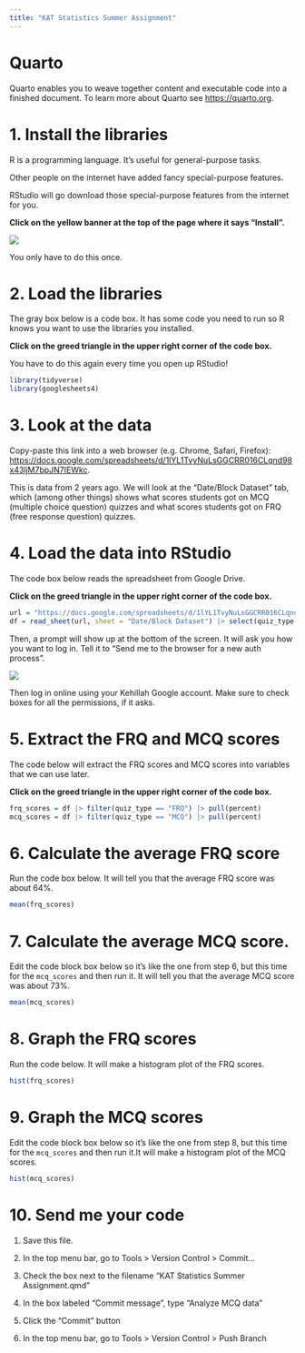 ```yaml
---
title: "KAT Statistics Summer Assignment"
---
```


# Quarto

Quarto enables you to weave together content and executable code into a finished document. To learn more about Quarto see <https://quarto.org>.

# 1. Install the libraries

R is a programming language. It's useful for general-purpose tasks.

Other people on the internet have added fancy special-purpose features.

RStudio will go download those special-purpose features from the internet for you.

**Click on the yellow banner at the top of the page where it says "Install".**

![](images/clipboard-830615748.png)

You only have to do this once.

# 2. Load the libraries

The gray box below is a code box. It has some code you need to run so R knows you want to use the libraries you installed.

**Click on the greed triangle in the upper right corner of the code box.**

You have to do this again every time you open up RStudio!

```r
library(tidyverse)
library(googlesheets4)
```

# 3. Look at the data

Copy-paste this link into a web browser (e.g. Chrome, Safari, Firefox): <https://docs.google.com/spreadsheets/d/1lYL1TvyNuLsGGCRR016CLqnd98x43ljM7bpJN7IEWkc>.

This is data from 2 years ago. We will look at the "Date/Block Dataset" tab, which (among other things) shows what scores students got on MCQ (multiple choice question) quizzes and what scores students got on FRQ (free response question) quizzes.

# 4. Load the data into RStudio

The code box below reads the spreadsheet from Google Drive.

**Click on the greed triangle in the upper right corner of the code box.**

```r
url = "https://docs.google.com/spreadsheets/d/1lYL1TvyNuLsGGCRR016CLqnd98x43ljM7bpJN7IEWkc"
df = read_sheet(url, sheet = "Date/Block Dataset") |> select(quiz_type, percent) |> drop_na()
```

Then, a prompt will show up at the bottom of the screen. It will ask you how you want to log in. Tell it to "Send me to the browser for a new auth process".

![](images/clipboard-1045403532.png)

Then log in online using your Kehillah Google account. Make sure to check boxes for all the permissions, if it asks.

# 5. Extract the FRQ and MCQ scores

The code below will extract the FRQ scores and MCQ scores into variables that we can use later.

**Click on the greed triangle in the upper right corner of the code box.**

```r
frq_scores = df |> filter(quiz_type == "FRQ") |> pull(percent)
mcq_scores = df |> filter(quiz_type == "MCQ") |> pull(percent)
```

# 6. Calculate the average FRQ score

Run the code box below. It will tell you that the average FRQ score was about 64%.

```r
mean(frq_scores)
```

# 7. Calculate the average MCQ score.

Edit the code block box below so it's like the one from step 6, but this time for the `mcq_scores` and then run it. It will tell you that the average MCQ score was about 73%.

```r
mean(mcq_scores)
```

# 8. Graph the FRQ scores

Run the code below. It will make a histogram plot of the FRQ scores.

```r
hist(frq_scores)
```

# 9. Graph the MCQ scores

Edit the code block box below so it's like the one from step 8, but this time for the `mcq_scores` and then run it.It will make a histogram plot of the MCQ scores.

```r
hist(mcq_scores)
```

# 10. Send me your code

1.  Save this file.

2.  In the top menu bar, go to Tools \> Version Control \> Commit...

3.  Check the box next to the filename "KAT Statistics Summer Assignment.qmd"

4.  In the box labeled "Commit message", type "Analyze MCQ data"

5.  Click the "Commit" button

6.  In the top menu bar, go to Tools \> Version Control \> Push Branch
